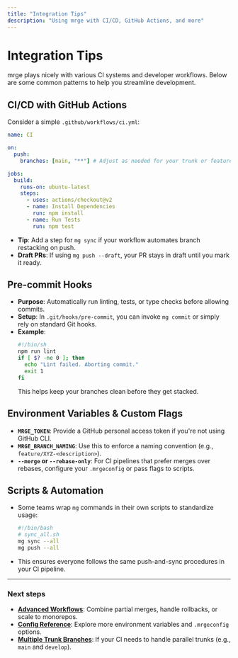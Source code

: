 ```yaml
---
title: "Integration Tips"
description: "Using mrge with CI/CD, GitHub Actions, and more"
---
```


# Integration Tips

mrge plays nicely with various CI systems and developer workflows. Below are some common patterns to help you streamline development.

## CI/CD with GitHub Actions

Consider a simple `.github/workflows/ci.yml`:

```yaml
name: CI

on:
  push:
    branches: [main, "**"] # Adjust as needed for your trunk or feature branches

jobs:
  build:
    runs-on: ubuntu-latest
    steps:
      - uses: actions/checkout@v2
      - name: Install Dependencies
        run: npm install
      - name: Run Tests
        run: npm test
```

- **Tip**: Add a step for `mg sync` if your workflow automates branch restacking on push.
- **Draft PRs**: If using `mg push --draft`, your PR stays in draft until you mark it ready.

## Pre-commit Hooks

- **Purpose**: Automatically run linting, tests, or type checks before allowing commits.
- **Setup**: In `.git/hooks/pre-commit`, you can invoke `mg commit` or simply rely on standard Git hooks.
- **Example**:
  ```bash
  #!/bin/sh
  npm run lint
  if [ $? -ne 0 ]; then
    echo "Lint failed. Aborting commit."
    exit 1
  fi
  ```
  This helps keep your branches clean before they get stacked.

## Environment Variables & Custom Flags

- **`MRGE_TOKEN`**: Provide a GitHub personal access token if you're not using GitHub CLI.
- **`MRGE_BRANCH_NAMING`**: Use this to enforce a naming convention (e.g., `feature/XYZ-<description>`).
- **`--merge` or `--rebase-only`**: For CI pipelines that prefer merges over rebases, configure your `.mrgeconfig` or pass flags to scripts.

## Scripts & Automation

- Some teams wrap `mg` commands in their own scripts to standardize usage:
  ```bash
  #!/bin/bash
  # sync_all.sh
  mg sync --all
  mg push --all
  ```
- This ensures everyone follows the same push-and-sync procedures in your CI pipeline.

---

### Next steps

- **[Advanced Workflows](/advanced/advanced-workflows)**: Combine partial merges, handle rollbacks, or scale to monorepos.
- **[Config Reference](/config/config-reference)**: Explore more environment variables and `.mrgeconfig` options.
- **[Multiple Trunk Branches](/how-to-guides/multiple-trunk-branches)**: If your CI needs to handle parallel trunks (e.g., `main` and `develop`).
